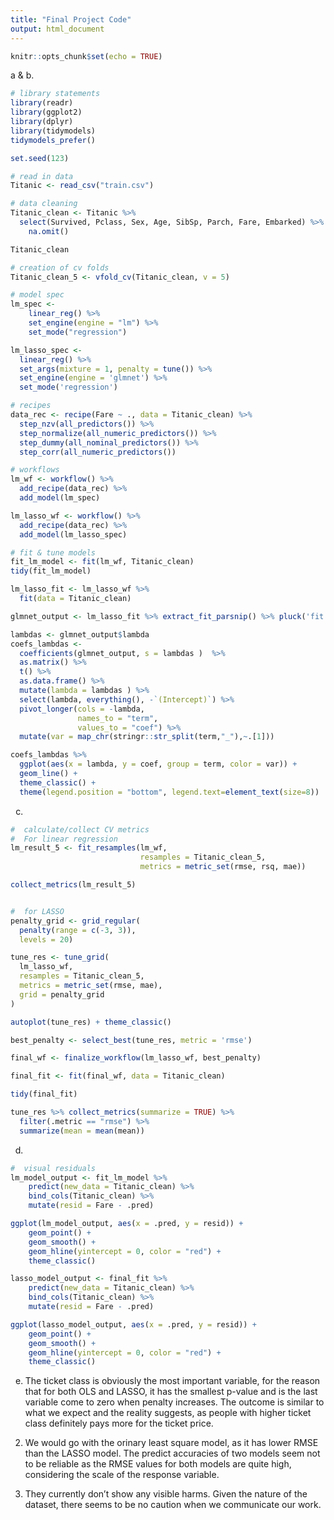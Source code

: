 ```yaml
---
title: "Final Project Code"
output: html_document
---
```


```r
knitr::opts_chunk$set(echo = TRUE)
```

a & b.

```r
# library statements 
library(readr)
library(ggplot2)
library(dplyr)
library(tidymodels)
tidymodels_prefer()

set.seed(123)

# read in data
Titanic <- read_csv("train.csv")
```

```r
# data cleaning
Titanic_clean <- Titanic %>% 
  select(Survived, Pclass, Sex, Age, SibSp, Parch, Fare, Embarked) %>% 
    na.omit()

Titanic_clean
```

```r
# creation of cv folds
Titanic_clean_5 <- vfold_cv(Titanic_clean, v = 5)
```

```r
# model spec
lm_spec <-
    linear_reg() %>%
    set_engine(engine = "lm") %>% 
    set_mode("regression")

lm_lasso_spec <- 
  linear_reg() %>%
  set_args(mixture = 1, penalty = tune()) %>%
  set_engine(engine = 'glmnet') %>%
  set_mode('regression') 
```

```r
# recipes
data_rec <- recipe(Fare ~ ., data = Titanic_clean) %>%
  step_nzv(all_predictors()) %>% 
  step_normalize(all_numeric_predictors()) %>% 
  step_dummy(all_nominal_predictors()) %>% 
  step_corr(all_numeric_predictors())

# workflows
lm_wf <- workflow() %>%
  add_recipe(data_rec) %>%
  add_model(lm_spec) 

lm_lasso_wf <- workflow() %>% 
  add_recipe(data_rec) %>%
  add_model(lm_lasso_spec)
```

```r
# fit & tune models
fit_lm_model <- fit(lm_wf, Titanic_clean)
tidy(fit_lm_model)

lm_lasso_fit <- lm_lasso_wf %>% 
  fit(data = Titanic_clean)

glmnet_output <- lm_lasso_fit %>% extract_fit_parsnip() %>% pluck('fit') # way to get the original glmnet output

lambdas <- glmnet_output$lambda
coefs_lambdas <- 
  coefficients(glmnet_output, s = lambdas )  %>% 
  as.matrix() %>%  
  t() %>% 
  as.data.frame() %>% 
  mutate(lambda = lambdas ) %>% 
  select(lambda, everything(), -`(Intercept)`) %>% 
  pivot_longer(cols = -lambda, 
               names_to = "term", 
               values_to = "coef") %>%
  mutate(var = map_chr(stringr::str_split(term,"_"),~.[1]))

coefs_lambdas %>%
  ggplot(aes(x = lambda, y = coef, group = term, color = var)) +
  geom_line() +
  theme_classic() + 
  theme(legend.position = "bottom", legend.text=element_text(size=8))
```

c.

```r
#  calculate/collect CV metrics
#  For linear regression
lm_result_5 <- fit_resamples(lm_wf,
                             resamples = Titanic_clean_5, 
                             metrics = metric_set(rmse, rsq, mae))

collect_metrics(lm_result_5)


#  for LASSO
penalty_grid <- grid_regular(
  penalty(range = c(-3, 3)),
  levels = 20)

tune_res <- tune_grid(
  lm_lasso_wf, 
  resamples = Titanic_clean_5,
  metrics = metric_set(rmse, mae),
  grid = penalty_grid 
)

autoplot(tune_res) + theme_classic()

best_penalty <- select_best(tune_res, metric = 'rmse')

final_wf <- finalize_workflow(lm_lasso_wf, best_penalty)

final_fit <- fit(final_wf, data = Titanic_clean)

tidy(final_fit)

tune_res %>% collect_metrics(summarize = TRUE) %>% 
  filter(.metric == "rmse") %>% 
  summarize(mean = mean(mean))
```

d.

```r
#  visual residuals
lm_model_output <- fit_lm_model %>% 
    predict(new_data = Titanic_clean) %>%
    bind_cols(Titanic_clean) %>%
    mutate(resid = Fare - .pred)

ggplot(lm_model_output, aes(x = .pred, y = resid)) +
    geom_point() +
    geom_smooth() +
    geom_hline(yintercept = 0, color = "red") +
    theme_classic()

lasso_model_output <- final_fit %>% 
    predict(new_data = Titanic_clean) %>%
    bind_cols(Titanic_clean) %>%
    mutate(resid = Fare - .pred)

ggplot(lasso_model_output, aes(x = .pred, y = resid)) +
    geom_point() +
    geom_smooth() +
    geom_hline(yintercept = 0, color = "red") +
    theme_classic()
```

e. The ticket class is obviously the most important variable, for the reason that for both OLS and LASSO, it has the smallest p-value and is the last variable come to zero when penalty increases. The outcome is similar to what we expect and the reality suggests, as people with higher ticket class definitely pays more for the ticket price.

2. 
We would go with the orinary least square model, as it has lower RMSE than the LASSO model. The predict accuracies of two models seem not to be reliable as the RMSE values for both models are quite high, considering the scale of the response variable.

3.
They currently don't show any visible harms. Given the nature of the dataset, there seems to be no caution when we communicate our work.
